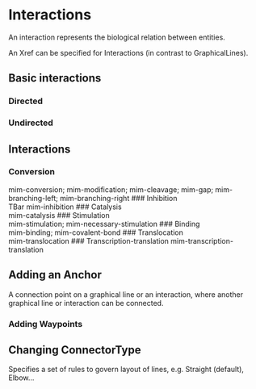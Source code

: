 # Interactions

An interaction represents the biological relation between entities. 

An Xref can be specified for Interactions (in contrast to GraphicalLines).

## Basic interactions

### Directed
### Undirected

## Interactions

### Conversion	 	
mim-conversion; mim-modification; mim-cleavage; mim-gap; mim-branching-left; mim-branching-right
### Inhibition	
TBar	mim-inhibition
### Catalysis	 	
mim-catalysis
### Stimulation	 	
mim-stimulation; mim-necessary-stimulation
### Binding	 	
mim-binding; mim-covalent-bond
### Translocation	 	
mim-translocation
### Transcription-translation 
mim-transcription-translation

## Adding an Anchor
A connection point on a graphical line or an interaction, where another graphical line or interaction can be connected.

### Adding Waypoints

## Changing ConnectorType
Specifies a set of rules to govern layout of lines, e.g. Straight (default), Elbow...



